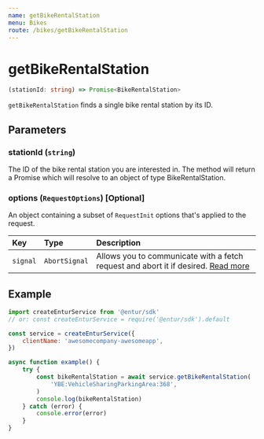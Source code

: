 ```yaml
---
name: getBikeRentalStation
menu: Bikes
route: /bikes/getBikeRentalStation
---
```


# getBikeRentalStation

```typescript
(stationId: string) => Promise<BikeRentalStation>
```

`getBikeRentalStation` finds a single bike rental station by its ID.

## Parameters

### stationId (`string`)

The ID of the bike rental station you are interested in. The method will return a Promise which will resolve to an object of type BikeRentalStation.

### options (`RequestOptions`) [Optional]

An object containing a subset of `RequestInit` options that's applied to the request.

| Key      | Type          | Description                                                                                                                                       |
| :------- | :------------ | :------------------------------------------------------------------------------------------------------------------------------------------------ |
| `signal` | `AbortSignal` | Allows you to communicate with a fetch request and abort it if desired. [Read more](https://developer.mozilla.org/en-US/docs/Web/API/AbortSignal) |

## Example

```javascript
import createEnturService from '@entur/sdk'
// or: const createEnturService = require('@entur/sdk').default

const service = createEnturService({
    clientName: 'awesomecompany-awesomeapp',
})

async function example() {
    try {
        const bikeRentalStation = await service.getBikeRentalStation(
            'YBE:VehicleSharingParkingArea:368',
        )
        console.log(bikeRentalStation)
    } catch (error) {
        console.error(error)
    }
}
```
